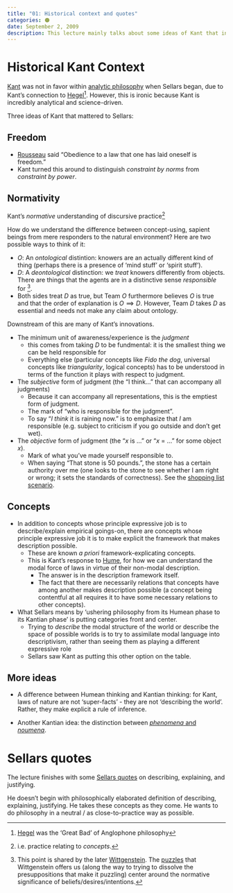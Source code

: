 ```yaml
---
title: "01: Historical context and quotes"
categories: 🟠
date: September 2, 2009
description: This lecture mainly talks about some ideas of Kant that influenced Sellars and introduces Sellars through a long series of quotes.
---
```



# Historical Kant Context

[Kant](/docs/phil/people/kant/index.qmd) was not in favor within 
[analytic philosophy](https://en.wikipedia.org/wiki/Analytic_philosophy) when 
Sellars began, due to Kant's connection to 
[Hegel](/docs/phil/people/brandom/#on-kant-and-hegel)[^1]. However, this is 
ironic because Kant is incredibly analytical and science-driven.

[^1]: [Hegel](/docs/phil/people/hegel/works/spirit/index.qmd) was the 'Great Bad' 
      of Anglophone philosophy

Three ideas of Kant that mattered to Sellars:

## Freedom
- [Rousseau](/docs/phil/people/rousseau/index.qmd) said 
  "Obedience to a law that one has laid oneself is freedom."
- Kant turned this around to distinguish *constraint by norms* from *constraint 
  by power*.


## Normativity
Kant's *normative* understanding of discursive practice[^2]

[^2]: i.e. practice relating to *concepts*.

How do we understand the difference between concept-using, sapient beings from 
mere responders to the natural environment? Here are two possible ways to 
think of it:

- $O$: An *ontological* distintion: knowers are an actually different kind 
  of thing (perhaps there is a presence of 'mind stuff' or 'spirit stuff').
- $D$: A *deontological* distinction: we *treat* knowers differently from 
  objects. There are things that the agents are in a distinctive sense 
  *responsible* for [^3].
- Both sides treat $D$ as true, but Team $O$ furthermore believes $O$ is true 
  and that the order of explanation is $O \implies D$. However, Team $D$ takes 
  $D$ as essential and needs not make any claim about ontology.

Downstream of this are many of Kant's innovations.

- The minimum unit of awareness/experience is the *judgment*
    - this comes from taking $D$ to be fundmental: it is the smallest thing 
      we can be held responsible for
    - Everything else (particular concepts like *Fido the dog*, universal 
      concepts like *triangularity*, logical concepts) has to be understood 
      in terms of the function it plays with respect to judgment.
- The *subjective* form of judgment (the "I think..." that can accompany all 
  judgments)
    - Because it can accompany all representations, this is the emptiest 
      form of judgment.
    - The mark of "who is responsible for the judgment".
    - To say "*I think* it is raining now." is to emphasize that *I* am 
      responsible (e.g. subject to criticism if you go outside and don't 
      get wet).
- The *objective* form of judgment (the "$x$ is ..." or "$x$ = ..." for some 
  object $x$).
    - Mark of what you've made yourself responsible to.
    - When saying "That stone is 50 pounds.", the stone has a certain 
      authority over me (one looks to the stone to see whether I am right or 
      wrong; it sets the standards of correctness). See the 
      [shopping list scenario](/docs/phil/situations/shoppinglist.qmd).

[^3]: This point is shared by the later 
[Wittgenstein](/docs/phil/people/wittgenstein). The 
[puzzles](/docs/phil/situations/childrensgame.qmd) that Wittgenstein offers us 
(along the way to trying to dissolve the presuppositions that make it puzzling) 
center around the normative significance of beliefs/desires/intentions.

## Concepts
- In addition to concepts whose principle expressive job is to describe/explain 
  empirical goings-on, there are concepts whose principle expressive job it is 
  to make explicit the framework that makes description possible.
    - These are known *a priori* framework-explicating concepts.
    - This is Kant's response to [Hume](/docs/phil/people/hume/index.qmd), 
      for how we can understand the modal force 
      of laws in virtue of their non-modal description.
        - The answer is in the description framework itself.
        - The fact that there are necessarily relations that concepts have among 
          another makes description possible (a concept being contentful at all 
          requires it to have some necessary relations to other concepts).
- What Sellars means by 'ushering philosophy from its Humean phase to its Kantian 
  phase' is putting categories front and center.
    - Trying to *describe* the modal structure of the world or describe the 
      space of possible worlds is to try to assimilate modal language into 
      descriptivism, rather than seeing them as playing a different expressive 
      role
    - Sellars saw Kant as putting this other option on the table.

## More ideas
- A difference between Humean thinking and Kantian thinking: for Kant, laws of 
  nature are not 'super-facts' - they are not 'describing the world'. Rather, 
  they make explicit a rule of inference.

- Another Kantian idea: the distinction between 
  [*phenomena* and *noumena*](/docs/phil/distinctions/made/noumena_phenomena.qmd).

# Sellars quotes

The lecture finishes with some 
[Sellars quotes](/docs/phil/people/sellars/index.qmd#quotes) on describing, 
explaining, and justifying.

He doesn't begin with philosophically elaborated definition of describing, 
explaining, justifying. He takes these concepts as they come. He wants to do 
philosophy in a neutral / as close-to-practice way as possible.

